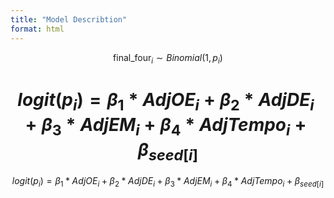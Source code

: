 ```yaml
---
title: "Model Describtion"
format: html
---
```


$$\text{final_four}_i ∼ Binomial(1, p_i)$$

$$logit(p_i) = \beta_1 * AdjOE_i + \beta_2 * AdjDE_i + \beta_3 * AdjEM_i + \beta_4 * AdjTempo_i + \beta_{seed[i]}$$
=======
$$logit(p_i) = \beta_1 * AdjOE_i + \beta_2 * AdjDE_i + \beta_3 * AdjEM_i + \beta_4 * AdjTempo_i + \beta_{seed[i]}$$

